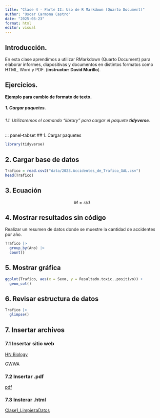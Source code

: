 ---
title: "Clase 4 - Parte II: Uso de R Markdown (Quarto Document)"
author: "Oscar Carmona Castro"
date: "2025-03-23"
format: html
editor: visual
---

## Introducción.

En esta clase aprendimos a utilizar RMarkdown (Quarto Document) para elaborar informes, diapositivas y documentos en distintos formatos como HTML, Word y PDF. (**instructor: David Murillo**).

## Ejercicios.

**Ejemplo para cambio de formato de texto.**

##### 1. Cargar paquetes.

###### 1.1. Utilizaremos el comando "library" para cargar el *paquete* **tidyverse**.

::: panel-tabset
## 1. Cargar paquetes

```{r, message=FALSE, warning=FALSE}
library(tidyverse)
```

## 2. Cargar base de datos

```{r}
Trafico = read.csv2("data/2023.Accidentes_de_Trafico_GAL.csv")
head(Trafico)
```

## 3. Ecuación

$$M = s/d$$

## 4. Mostrar resultados sin código

Realizar un resumen de datos donde se muestre la cantidad de accidentes por año.

```{r Resultado, echo=FALSE}
Trafico |>
  group_by(Ano) |>
  count()
```

## 5. Mostrar gráfica

```{r, fig.align='center', fig.keep='all'}
ggplot(Trafico, aes(x = Sexo, y = Resultado.toxic..positivo)) + 
  geom_col()
```

## 6. Revisar estructura de datos

```{r}
Trafico |>
  glimpse()
```

## 7. Insertar archivos
::: panel-tabset
### 7.1 Insertar sitio web

[HN Biology](https://www.hnbiology.org/)

[GWWA](https://doi.org/10.1002/ecs2.4443)

### 7.2 Insertar .pdf

[pdf](Schofield%20etal_1999_The%20Process%20of%20Domestication%20in%20Triatominae.pdf)

### 7.3 Insterar .html

[Clase1_LimpiezaDatos](Clase1_LimpiezaDatos.html)
:::
